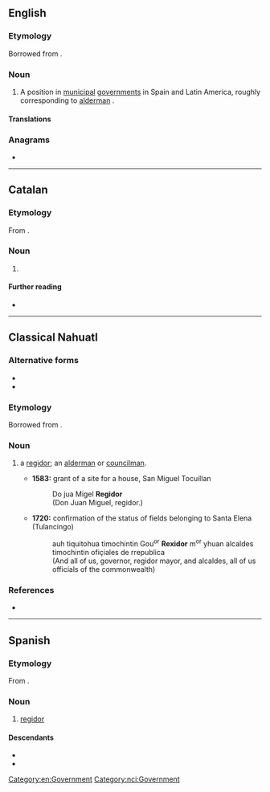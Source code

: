 {{also|Regidor}}
==English==
{{wikipedia}}

===Etymology===
Borrowed from {{bor|en|es|regidor}}.

===Noun===
{{en-noun|s|regidores}}

# A position in [[municipal]] [[government]]s in Spain and Latin America, roughly corresponding to [[alderman]] {{gloss|member of municipal legislative body}}.

====Translations====
{{trans-see|alderman}}

===Anagrams===
* {{anagrams|en|a=degiorr|grodier|rigored}}

[[Category:en:Government]]

----

==Catalan==

===Etymology===
From {{suffix|ca|regir|dor}}.

===Noun===
{{ca-noun|m|f=regidora}}

# {{l|en|regidor}}

====Further reading====
* {{R:IEC2}}

----

==Classical Nahuatl==

===Alternative forms===
* {{l|nci|Regidor}}
* {{l|nci|Rexidor}}

===Etymology===
Borrowed from {{bor|nci|es|regidor}}.

===Noun===
{{head|nci|noun|animate||plural|regidores| |regidormeh|or|regidoresmeh}}

# {{gloss|he is}} a [[regidor#English|regidor]]; an [[alderman]] or [[councilman]].
#* '''1583:''' grant of a site for a house, San Miguel Tocuillan
#*: Do jua Migel '''Regidor'''
#*: (Don Juan Miguel, regidor.)
#* '''1720:''' confirmation of the status of fields belonging to Santa Elena (Tulancingo)
#*: auh tiquitohua timochintin Gou<sup>or</sup> '''Rexidor''' m<sup>or</sup> yhuan alcaldes timochintin ofiçiales de rrepublica
#*: (And all of us, governor, regidor mayor, and alcaldes, all of us officials of the commonwealth)

===References===
* {{cite-book|author=Lockhart, James|year=1991|title=Nahuas and Spaniards: Postconquest Central Mexican History and Philology|location=Stanford|publisher=Stanford University Press|pages=74, 104}}

[[Category:nci:Government]]

----

==Spanish==

===Etymology===
From {{suffix|es|regir|dor|t1=to govern}}.

===Noun===
{{es-noun|m|f=+}}

# [[#English|regidor]]

====Descendants====
* {{desc|nci|regidor}}
* {{desc|en|regidor}}

{{C|es|Government}}